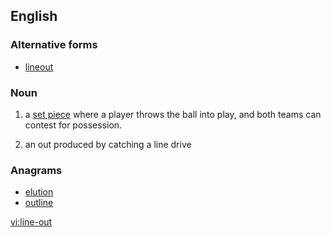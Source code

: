 {{also|lineout|line-out|line out}}
==English==
{{wikipedia}}

===Alternative forms===
* [[lineout]]

===Noun===
{{en-noun|head=[[line]]-[[out]]}}

# {{context|rugby|lang=en}} a [[set piece]] where a player throws the ball into play, and both teams can contest for possession.
# {{context|baseball|lang=en}} an out produced by catching a line drive

===Anagrams===
* [[elution#English|elution]]
* [[outline#English|outline]]

[[vi:line-out]]